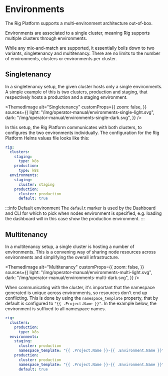 
# Environments

The Rig Platform supports a multi-environment architecture out-of-box.

Environments are associated to a single cluster, meaning Rig supports multiple clusters
through environments.

While any mix-and-match are supported, it essentially boils down to two variants,
singletenancy and multitenancy. There are no limits to the number of environments,
clusters or environments per cluster.

## Singletenancy

In a singletenancy setup, the given cluster hosts only a single environments. A simple
example of this is two clusters, production and staging, that respectively hosts a
production and a staging environment.

<ThemedImage
  alt="Singletenancy"
  customProps={{
    zoom: false,
  }}
  sources={{
    light: "/img/operator-manual/environments-single-light.svg",
    dark: "/img/operator-manual/environments-single-dark.svg",
  }}
/>

In this setup, the Rig Platform communicates with both clusters, to configures the two
environments individually. The configuration for the Rig Platform Helms values file
looks like this:

```yaml
rig:
  clusters:
    staging:
      type: k8s
    production:
      type: k8s
  environments:
    staging:
      cluster: staging
    production:
      cluster: production
      default: true
```
:::info Default environment
The `default` marker is used by the Dashboard and CLI for which to pick when nodes
environment is specified, e.g. loading the dashboard will in this case show the production
environment.
:::

## Multitenancy

In a multitenancy setup, a single cluster is hosting a number of environments. This is
a convening way of sharing node resources across environments and simplifying the overall
infrastructure.

<ThemedImage
  alt="Multitenancy"
  customProps={{
    zoom: false,
  }}
  sources={{
    light: "/img/operator-manual/environments-multi-light.svg",
    dark: "/img/operator-manual/environments-multi-dark.svg",
  }}
/>

When communicating with the cluster, it's important that the namespace generated is
unique across environments, so resources don't end up conflicting. This is done
by using the `namespace_template` property, that by default is configured to
`"{{ .Project.Name }}"`. In the example below, the environment is suffixed to all
namespace names.

```yaml
rig:
  clusters:
    production:
      type: k8s
  environments:
    staging:
      cluster: production
      namespace_template: "{{ .Project.Name }}-{{ .Environment.Name }}"
    production:
      cluster: production
      namespace_template: "{{ .Project.Name }}-{{ .Environment.Name }}"
      default: true
```
